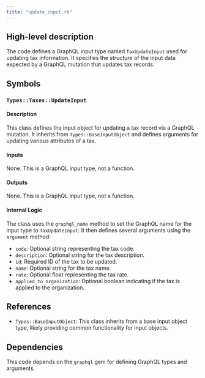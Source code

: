 ```yaml
---
title: "update_input.rb"
---
```


## High-level description
The code defines a GraphQL input type named `TaxUpdateInput` used for updating tax information. It specifies the structure of the input data expected by a GraphQL mutation that updates tax records. 

## Symbols
### `Types::Taxes::UpdateInput`
#### Description
This class defines the input object for updating a tax record via a GraphQL mutation. It inherits from `Types::BaseInputObject` and defines arguments for updating various attributes of a tax.

#### Inputs
None. This is a GraphQL input type, not a function.

#### Outputs
None. This is a GraphQL input type, not a function.

#### Internal Logic
The class uses the `graphql_name` method to set the GraphQL name for the input type to `TaxUpdateInput`. It then defines several arguments using the `argument` method:

* `code`: Optional string representing the tax code.
* `description`: Optional string for the tax description.
* `id`: Required ID of the tax to be updated.
* `name`: Optional string for the tax name.
* `rate`: Optional float representing the tax rate.
* `applied_to_organization`: Optional boolean indicating if the tax is applied to the organization.

## References
* `Types::BaseInputObject`: This class inherits from a base input object type, likely providing common functionality for input objects.

## Dependencies
This code depends on the `graphql` gem for defining GraphQL types and arguments. 
